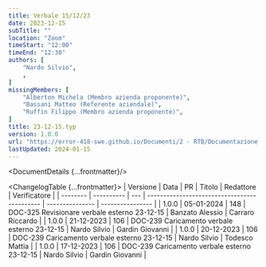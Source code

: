 ```yaml
---
title: Verbale 15/12/23
date: 2023-12-15
subTitle: ""
location: "Zoom"
timeStart: "12:00"
timeEnd: "12:30"
authors: [
	"Nardo Silvio",
	,
]
missingMembers: [
	"Alberton Michela (Membro azienda proponente)",
	"Bassani Matteo (Referente aziendale)",
	"Ruffin Filippo (Membro azienda proponente)",
]
title: 23-12-15.typ
version: 1.0.0
url: "https://error-418-swe.github.io/Documenti/2 - RTB/Documentazione esterna/Verbali/23-12-15_v1.0.0.pdf"
lastUpdated: 2024-01-15
---
```



<DocumentDetails {...frontmatter}/>

<ChangelogTable {...frontmatter}>
| Versione | Data       | PR  | Titolo                                       | Redattore       | Verificatore     |
| -------- | ---------- | --- | -------------------------------------------- | --------------- | ---------------- |
| 1.0.0    | 05-01-2024 | 148 | DOC-325 Revisionare verbale esterno 23-12-15 | Banzato Alessio | Carraro Riccardo |
| 1.0.0    | 21-12-2023 | 106 | DOC-239 Caricamento verbale esterno 23-12-15 | Nardo Silvio    | Gardin Giovanni  |
| 1.0.0    | 20-12-2023 | 106 | DOC-239 Caricamento verbale esterno 23-12-15 | Nardo Silvio    | Todesco Mattia   |
| 1.0.0    | 17-12-2023 | 106 | DOC-239 Caricamento verbale esterno 23-12-15 | Nardo Silvio    | Gardin Giovanni  |
</ChangelogTable>

